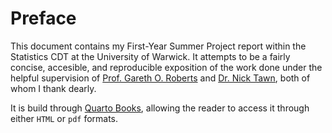 \pagenumbering{roman}

# Preface {.unnumbered}

This document contains my First-Year Summer Project report within the Statistics CDT at the University of Warwick. It attempts to be a fairly concise, accesible, and reproducible exposition of the work done under the helpful supervision of [Prof. Gareth O. Roberts](https://warwick.ac.uk/fac/sci/statistics/staff/academic-research/roberts/) and [Dr. Nick Tawn](https://warwick.ac.uk/fac/sci/statistics/staff/academic-research/tawn/), both of whom I thank dearly. 

It is build through [Quarto Books](https://quarto.org/docs/books), allowing the reader to access it through either `HTML` or `pdf` formats. 